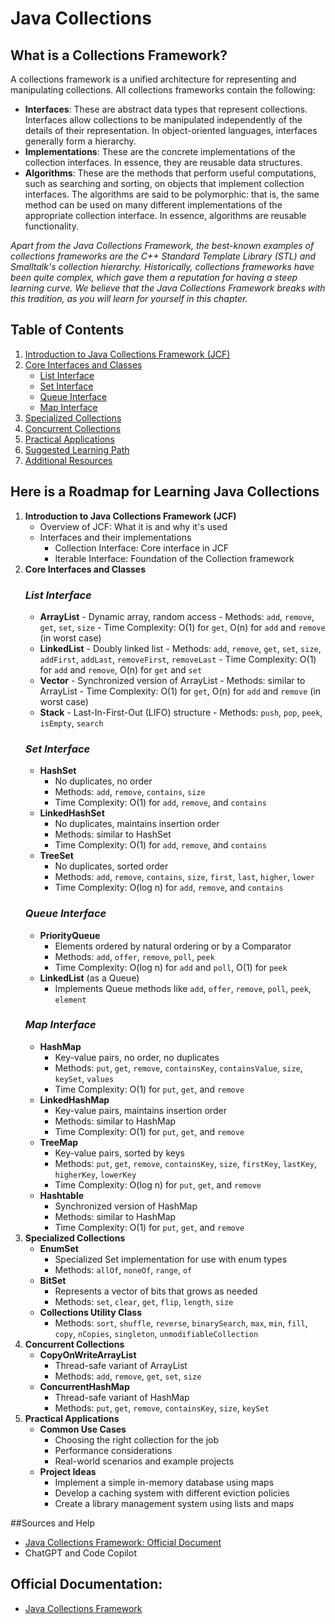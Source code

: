 # Java Collections


## What is a Collections Framework?
A collections framework is a unified architecture for representing and manipulating collections. All collections frameworks contain the following:
  -  **Interfaces**: These are abstract data types that represent collections. Interfaces allow collections to be manipulated independently of the details of their representation. In object-oriented languages, interfaces generally form a hierarchy.
  -  **Implementations**: These are the concrete implementations of the collection interfaces. In essence, they are reusable data structures.
  -  **Algorithms**: These are the methods that perform useful computations, such as searching and sorting, on objects that implement collection interfaces. The algorithms are said to be polymorphic: that is, the same method can be used on many different implementations of the appropriate collection interface. In essence, algorithms are reusable functionality.


*Apart from the Java Collections Framework, the best-known examples of collections frameworks are the C++ Standard Template Library (STL) and Smalltalk's collection hierarchy. Historically, collections frameworks have been quite complex, which gave them a reputation for having a steep learning curve. We believe that the Java Collections Framework breaks with this tradition, as you will learn for yourself in this chapter.*


## Table of Contents
1. [Introduction to Java Collections Framework (JCF)](#introduction-to-java-collections-framework-jcf)
2. [Core Interfaces and Classes](#core-interfaces-and-classes)
    - [List Interface](#list-interface)
    - [Set Interface](#set-interface)
    - [Queue Interface](#queue-interface)
    - [Map Interface](#map-interface)
3. [Specialized Collections](#specialized-collections)
4. [Concurrent Collections](#concurrent-collections)
5. [Practical Applications](#practical-applications)
6. [Suggested Learning Path](#suggested-learning-path)
7. [Additional Resources](#additional-resources)


## Here is a Roadmap for Learning Java Collections
  1.  **Introduction to Java Collections Framework (JCF)**
        *  Overview of JCF: What it is and why it's used
        *  Interfaces and their implementations
            *  Collection Interface: Core interface in JCF
            *  Iterable Interface: Foundation of the Collection framework
  2.  **Core Interfaces and Classes**
      ### *List Interface*
        - **ArrayList**
              - Dynamic array, random access
              - Methods: `add`, `remove`, `get`, `set`, `size`
              - Time Complexity: O(1) for `get`, O(n) for `add` and `remove` (in worst case)
        - **LinkedList**
              - Doubly linked list
              - Methods: `add`, `remove`, `get`, `set`, `size`, `addFirst`, `addLast`, `removeFirst`, `removeLast`
              - Time Complexity: O(1) for `add` and `remove`, O(n) for `get` and `set`
        - **Vector**
              - Synchronized version of ArrayList
              - Methods: similar to ArrayList
              - Time Complexity: O(1) for `get`, O(n) for `add` and `remove` (in worst case)
        - **Stack**
              - Last-In-First-Out (LIFO) structure
              - Methods: `push`, `pop`, `peek`, `isEmpty`, `search`
      ### *Set Interface*
        - **HashSet**
            - No duplicates, no order
            - Methods: `add`, `remove`, `contains`, `size`
            - Time Complexity: O(1) for `add`, `remove`, and `contains`
        - **LinkedHashSet**
            - No duplicates, maintains insertion order
            - Methods: similar to HashSet
            - Time Complexity: O(1) for `add`, `remove`, and `contains`
        - **TreeSet**
            - No duplicates, sorted order
            - Methods: `add`, `remove`, `contains`, `size`, `first`, `last`, `higher`, `lower`
            - Time Complexity: O(log n) for `add`, `remove`, and `contains`
      ### *Queue Interface*
        - **PriorityQueue**
            - Elements ordered by natural ordering or by a Comparator
            - Methods: `add`, `offer`, `remove`, `poll`, `peek`
            - Time Complexity: O(log n) for `add` and `poll`, O(1) for `peek`
        - **LinkedList** (as a Queue)
            - Implements Queue methods like `add`, `offer`, `remove`, `poll`, `peek`, `element`
      ### *Map Interface*
        - **HashMap**
            - Key-value pairs, no order, no duplicates
            - Methods: `put`, `get`, `remove`, `containsKey`, `containsValue`, `size`, `keySet`, `values`
            - Time Complexity: O(1) for `put`, `get`, and `remove`
        - **LinkedHashMap**
            - Key-value pairs, maintains insertion order
            - Methods: similar to HashMap
            - Time Complexity: O(1) for `put`, `get`, and `remove`
        - **TreeMap**
            - Key-value pairs, sorted by keys
            - Methods: `put`, `get`, `remove`, `containsKey`, `size`, `firstKey`, `lastKey`, `higherKey`, `lowerKey`
            - Time Complexity: O(log n) for `put`, `get`, and `remove`
        - **Hashtable**
            - Synchronized version of HashMap
            - Methods: similar to HashMap
            - Time Complexity: O(1) for `put`, `get`, and `remove`
  4.  **Specialized Collections**
        - **EnumSet**
            - Specialized Set implementation for use with enum types
            - Methods: `allOf`, `noneOf`, `range`, `of`
        - **BitSet**
            - Represents a vector of bits that grows as needed
            - Methods: `set`, `clear`, `get`, `flip`, `length`, `size`
        - **Collections Utility Class**
            - Methods: `sort`, `shuffle`, `reverse`, `binarySearch`, `max`, `min`, `fill`, `copy`, `nCopies`, `singleton`, `unmodifiableCollection`
  5.  **Concurrent Collections**
        - **CopyOnWriteArrayList**
            - Thread-safe variant of ArrayList
            - Methods: `add`, `remove`, `get`, `set`, `size`
        - **ConcurrentHashMap**
            - Thread-safe variant of HashMap
            - Methods: `put`, `get`, `remove`, `containsKey`, `size`, `keySet`
  6.  **Practical Applications**
        - **Common Use Cases**
            - Choosing the right collection for the job
            - Performance considerations
            - Real-world scenarios and example projects
        - **Project Ideas**
            - Implement a simple in-memory database using maps
            - Develop a caching system with different eviction policies
            - Create a library management system using lists and maps
         


##Sources and Help
  -  [Java Collections Framework: Official Document](https://docs.oracle.com/javase/tutorial/collections/index.html)
  -  ChatGPT and Code Copilot

## Official Documentation:
  - [Java Collections Framework](https://docs.oracle.com/javase/tutorial/collections/index.html)
